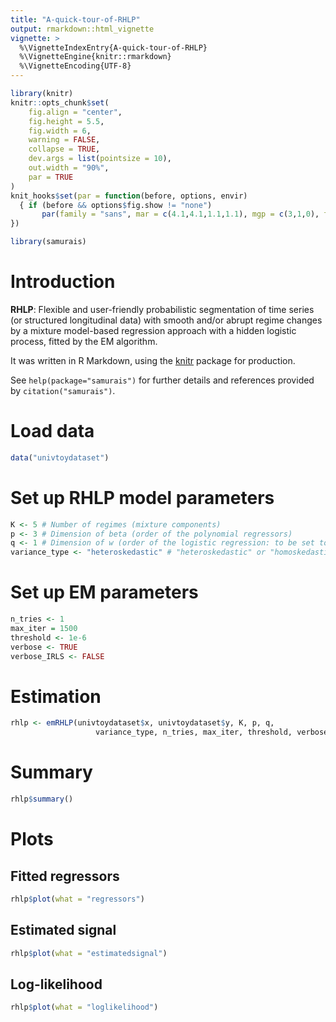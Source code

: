 ```yaml
---
title: "A-quick-tour-of-RHLP"
output: rmarkdown::html_vignette
vignette: >
  %\VignetteIndexEntry{A-quick-tour-of-RHLP}
  %\VignetteEngine{knitr::rmarkdown}
  %\VignetteEncoding{UTF-8}
---
```


```r
library(knitr)
knitr::opts_chunk$set(
	fig.align = "center",
	fig.height = 5.5,
	fig.width = 6,
	warning = FALSE,
	collapse = TRUE,
	dev.args = list(pointsize = 10),
	out.width = "90%",
	par = TRUE
)
knit_hooks$set(par = function(before, options, envir)
  { if (before && options$fig.show != "none") 
       par(family = "sans", mar = c(4.1,4.1,1.1,1.1), mgp = c(3,1,0), tcl = -0.5)
})
```

```r
library(samurais)
```

# Introduction

**RHLP**: Flexible and user-friendly probabilistic segmentation of time series 
(or structured longitudinal data) with smooth and/or abrupt regime changes by 
a mixture model-based regression approach with a hidden logistic process, 
fitted by the EM algorithm.

It was written in R Markdown, using the [knitr](https://cran.r-project.org/package=knitr)
package for production.

See `help(package="samurais")` for further details and references provided by `citation("samurais")`.

# Load data

```r
data("univtoydataset")
```

# Set up RHLP model parameters

```r
K <- 5 # Number of regimes (mixture components)
p <- 3 # Dimension of beta (order of the polynomial regressors)
q <- 1 # Dimension of w (order of the logistic regression: to be set to 1 for segmentation)
variance_type <- "heteroskedastic" # "heteroskedastic" or "homoskedastic" model
```

# Set up EM parameters

```r
n_tries <- 1
max_iter = 1500
threshold <- 1e-6
verbose <- TRUE
verbose_IRLS <- FALSE
```

# Estimation

```r
rhlp <- emRHLP(univtoydataset$x, univtoydataset$y, K, p, q, 
                   variance_type, n_tries, max_iter, threshold, verbose, verbose_IRLS)
```

# Summary

```r
rhlp$summary()
```

# Plots

## Fitted regressors

```r
rhlp$plot(what = "regressors")
```

## Estimated signal

```r
rhlp$plot(what = "estimatedsignal")
```

## Log-likelihood

```r
rhlp$plot(what = "loglikelihood")
```
